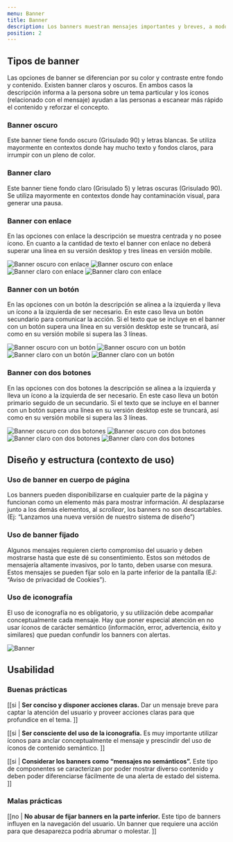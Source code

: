 ```yaml
---
menu: Banner
title: Banner
description: Los banners muestran mensajes importantes y breves, a modo de aviso general, para informar a los usuarios sobre temas de diverso interés. Se muestran al ancho completo.
position: 2
---
```


## Tipos de banner

Las opciones de banner se diferencian por su color y contraste entre fondo y contenido. Existen banner claros y oscuros. En ambos casos la descripción informa a la persona sobre un tema particular y los íconos (relacionado con el mensaje) ayudan a las personas a escanear más rápido el contenido y reforzar el concepto.

### Banner oscuro

Este banner tiene fondo oscuro (Grisulado 90) y letras blancas. Se utiliza mayormente en contextos donde hay mucho texto y fondos claros, para irrumpir con un pleno de color.

### Banner claro

Este banner tiene fondo claro (Grisulado 5) y letras oscuras (Grisulado 90). Se utiliza mayormente en contextos donde hay contaminación visual, para generar una pausa.

### Banner con enlace

En las opciones con enlace la descripción se muestra centrada y no posee ícono.
En cuanto a la cantidad de texto el banner con enlace no deberá superar una línea en su versión desktop y tres líneas en versión mobile.

<div className="content-column">
  <img src="/componentes/banner/banner-link-dark.svg" alt="Banner oscuro con enlace" className="d-sm-inline-block d-none img-fluid" />
  <img src="/componentes/banner/banner-link-dark-mobile.svg" alt="Banner oscuro con enlace" className="d-sm-none img-fluid" />
  <img src="/componentes/banner/banner-link.svg" alt="Banner claro con enlace" className="d-sm-inline-block d-none img-fluid" />
  <img src="/componentes/banner/banner-link-mobile.svg" alt="Banner claro con enlace" className="d-sm-none img-fluid" />
</div>

### Banner con un botón

En las opciones con un botón la descripción se alinea a la izquierda y lleva un ícono a la izquierda de ser necesario. En este caso lleva un botón secundario para comunicar la acción.
Si el texto que se incluye en el banner con un botón supera una línea en su versión desktop este se truncará, así como en su versión mobile si supera las 3 líneas.

<div className="content-column">
  <img src="/componentes/banner/banner-button-dark.svg" alt="Banner oscuro con un botón" className="d-sm-inline-block d-none img-fluid" />
  <img src="/componentes/banner/banner-button-dark-mobile.svg" alt="Banner oscuro con un botón" className="d-sm-none img-fluid" />
  <img src="/componentes/banner/banner-button.svg" alt="Banner claro con un botón" className="d-sm-inline-block d-none img-fluid" />
  <img src="/componentes/banner/banner-button-mobile.svg" alt="Banner claro con un botón" className="d-sm-none img-fluid" />
</div>

### Banner con dos botones

En las opciones con dos botones la descripción se alinea a la izquierda y lleva un ícono a la izquierda de ser necesario. En este caso lleva un botón primario seguido de un secundario. 
Si el texto que se incluye en el banner con un botón supera una línea en su versión desktop este se truncará, así como en su versión mobile si supera las 3 líneas. 

<div className="content-column">
  <img src="/componentes/banner/banner-buttons-dark.svg" alt="Banner oscuro con dos botones" className="d-sm-inline-block d-none img-fluid" />
  <img src="/componentes/banner/banner-buttons-dark-mobile.svg" alt="Banner oscuro con dos botones" className="d-sm-none img-fluid" />
  <img src="/componentes/banner/banner-buttons.svg" alt="Banner claro con dos botones" className="d-sm-inline-block d-none img-fluid" />
  <img src="/componentes/banner/banner-buttons-mobile.svg" alt="Banner claro con dos botones" className="d-sm-none img-fluid" />
</div>

## Diseño y estructura (contexto de uso)

### Uso de banner en cuerpo de página

Los banners pueden disponibilizarse en cualquier parte de la página y funcionan como un elemento más para mostrar información. Al desplazarse junto a los demás elementos, al *scrollear*, los banners no son descartables. (Ej: “Lanzamos una nueva versión de nuestro sistema de diseño”)

### Uso de banner fijado

Algunos mensajes requieren cierto compromiso del usuario y deben mostrarse hasta que este dé su consentimiento. Estos son métodos de mensajería altamente invasivos, por lo tanto, deben usarse con mesura. Estos mensajes se pueden fijar solo en la parte inferior de la pantalla (EJ: “Aviso de privacidad de Cookies”).

### Uso de iconografía

El uso de iconografía no es obligatorio, y su utilización debe acompañar conceptualmente cada mensaje. Hay que poner especial atención en no usar íconos de carácter semántico (información, error, advertencia, éxito y similares) que puedan confundir los banners con alertas.

<div className="content-column">
  <img src="/componentes/banner/banner.svg" alt="Banner" />
</div>

## Usabilidad

### Buenas prácticas

[[si | **Ser conciso y disponer acciones claras.**  Dar un mensaje breve para captar la atención del usuario y proveer acciones claras para que profundice en el tema. ]]

[[si | **Ser consciente del uso de la iconografía.** Es muy importante utilizar íconos para anclar conceptualmente el mensaje y prescindir del uso de íconos de contenido semántico. ]]

[[si | **Considerar los banners como “mensajes no semánticos”.** Este tipo de componentes se caracterizan por poder mostrar diverso contenido y deben poder diferenciarse fácilmente de una alerta de estado del sistema. ]]

### Malas prácticas

[[no | **No abusar de fijar banners en la parte inferior.** Este tipo de banners influyen en la navegación del usuario. Un banner que requiere una acción para que desaparezca podría abrumar o molestar. ]]